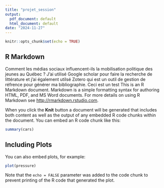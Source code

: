 ```yaml
---
title: "projet_session"
output:
  pdf_document: default
  html_document: default
date: "2024-11-27"
---
```


```r
knitr::opts_chunk$set(echo = TRUE)
```

## R Markdown
Comment les médias sociaux influencent-ils la mobilisation politique des jeunes au Québec ?
J'ai utilisé Google scholar pour faire la recherche de littérature et j'ai également utilsé Zotero qui est un outil de gestion de réfrence pour générer ma bibliographie.
Ceci est un test
This is an R Markdown document. Markdown is a simple formatting syntax for authoring HTML, PDF, and MS Word documents. For more details on using R Markdown see <http://rmarkdown.rstudio.com>.

When you click the **Knit** button a document will be generated that includes both content as well as the output of any embedded R code chunks within the document. You can embed an R code chunk like this:

```r
summary(cars)
```

## Including Plots

You can also embed plots, for example:

```r
plot(pressure)
```

Note that the `echo = FALSE` parameter was added to the code chunk to prevent printing of the R code that generated the plot.
